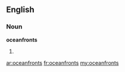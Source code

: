 ==English==

===Noun===
'''oceanfronts'''

# {{plural of|[[oceanfront]]}}

[[ar:oceanfronts]]
[[fr:oceanfronts]]
[[my:oceanfronts]]